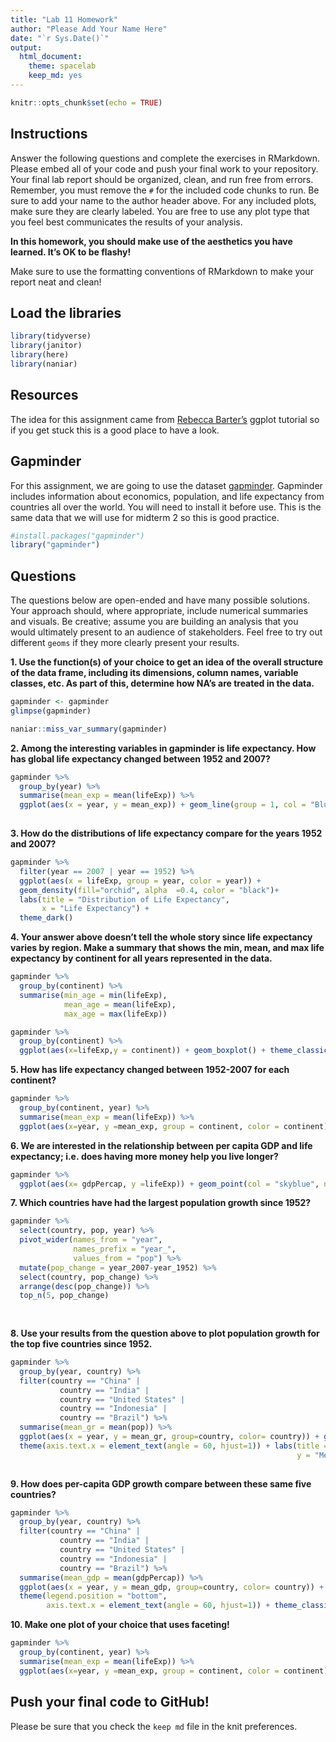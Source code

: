 ```yaml
---
title: "Lab 11 Homework"
author: "Please Add Your Name Here"
date: "`r Sys.Date()`"
output:
  html_document: 
    theme: spacelab
    keep_md: yes
---
```


```r
knitr::opts_chunk$set(echo = TRUE)
```

## Instructions
Answer the following questions and complete the exercises in RMarkdown. Please embed all of your code and push your final work to your repository. Your final lab report should be organized, clean, and run free from errors. Remember, you must remove the `#` for the included code chunks to run. Be sure to add your name to the author header above. For any included plots, make sure they are clearly labeled. You are free to use any plot type that you feel best communicates the results of your analysis.  

**In this homework, you should make use of the aesthetics you have learned. It's OK to be flashy!**

Make sure to use the formatting conventions of RMarkdown to make your report neat and clean!  

## Load the libraries
```r
library(tidyverse)
library(janitor)
library(here)
library(naniar)
``` 

## Resources
The idea for this assignment came from [Rebecca Barter's](http://www.rebeccabarter.com/blog/2017-11-17-ggplot2_tutorial/) ggplot tutorial so if you get stuck this is a good place to have a look.  

## Gapminder
For this assignment, we are going to use the dataset [gapminder](https://cran.r-project.org/web/packages/gapminder/index.html). Gapminder includes information about economics, population, and life expectancy from countries all over the world. You will need to install it before use. This is the same data that we will use for midterm 2 so this is good practice.
```r
#install.packages("gapminder")
library("gapminder")
```

## Questions
The questions below are open-ended and have many possible solutions. Your approach should, where appropriate, include numerical summaries and visuals. Be creative; assume you are building an analysis that you would ultimately present to an audience of stakeholders. Feel free to try out different `geoms` if they more clearly present your results.  

**1. Use the function(s) of your choice to get an idea of the overall structure of the data frame, including its dimensions, column names, variable classes, etc. As part of this, determine how NA's are treated in the data.**  

```r
gapminder <- gapminder
glimpse(gapminder)
```

```r
naniar::miss_var_summary(gapminder)
```


**2. Among the interesting variables in gapminder is life expectancy. How has global life expectancy changed between 1952 and 2007?**

```r
gapminder %>%
  group_by(year) %>%
  summarise(mean_exp = mean(lifeExp)) %>%
  ggplot(aes(x = year, y = mean_exp)) + geom_line(group = 1, col = "Blue") + theme_classic() + labs(title = "Life Expecactancy over Time", x="Time (Years)", y = "Mean Exepected Life")
  
```


**3. How do the distributions of life expectancy compare for the years 1952 and 2007?**

```r
gapminder %>%
  filter(year == 2007 | year == 1952) %>%
  ggplot(aes(x = lifeExp, group = year, color = year)) +
  geom_density(fill="orchid", alpha  =0.4, color = "black")+
  labs(title = "Distribution of Life Expectancy",
       x = "Life Expectancy") +
  theme_dark()
```


**4. Your answer above doesn't tell the whole story since life expectancy varies by region. Make a summary that shows the min, mean, and max life expectancy by continent for all years represented in the data.**

```r
gapminder %>%
  group_by(continent) %>%
  summarise(min_age = min(lifeExp),
            mean_age = mean(lifeExp),
            max_age = max(lifeExp))

```

```r
gapminder %>%
  group_by(continent) %>%
  ggplot(aes(x=lifeExp,y = continent)) + geom_boxplot() + theme_classic() + labs(title = "Boxplot of Life Expectancy")
```


**5. How has life expectancy changed between 1952-2007 for each continent?**

```r
gapminder %>%
  group_by(continent, year) %>%
  summarise(mean_exp = mean(lifeExp)) %>%
  ggplot(aes(x=year, y =mean_exp, group = continent, color = continent)) + geom_line() + theme_classic() + theme(axis.text.x = element_text(angle = 60, hjust=1))
```


**6. We are interested in the relationship between per capita GDP and life expectancy; i.e. does having more money help you live longer?**

```r
gapminder %>%
  ggplot(aes(x= gdpPercap, y =lifeExp)) + geom_point(col = "skyblue", na.rm = T) + scale_x_log10() + theme_minimal()
```


**7. Which countries have had the largest population growth since 1952?**

```r
gapminder %>%
  select(country, pop, year) %>%
  pivot_wider(names_from = "year",
              names_prefix = "year_",
              values_from = "pop") %>%
  mutate(pop_change = year_2007-year_1952) %>%
  select(country, pop_change) %>%
  arrange(desc(pop_change)) %>%
  top_n(5, pop_change)
  
  
```



**8. Use your results from the question above to plot population growth for the top five countries since 1952.**

```r
gapminder %>%
  group_by(year, country) %>%
  filter(country == "China" |
           country == "India" | 
           country == "United States" |
           country == "Indonesia" | 
           country == "Brazil") %>%
  summarise(mean_gr = mean(pop)) %>%
  ggplot(aes(x = year, y = mean_gr, group=country, color= country)) + geom_line() +
  theme(axis.text.x = element_text(angle = 60, hjust=1)) + labs(title = "Population Growth of Fastest 5 Countries", 
                                                                y = "Mean Population Growth") + theme_classic()
  
```



**9. How does per-capita GDP growth compare between these same five countries?**

```r
gapminder %>%
  group_by(year, country) %>%
  filter(country == "China" |
           country == "India" | 
           country == "United States" |
           country == "Indonesia" | 
           country == "Brazil") %>%
  summarise(mean_gdp = mean(gdpPercap)) %>%
  ggplot(aes(x = year, y = mean_gdp, group=country, color= country)) + geom_line() +
  theme(legend.position = "bottom",
        axis.text.x = element_text(angle = 60, hjust=1)) + theme_classic() + labs(y = "Mean GDPbyCap Growth")
```


**10. Make one plot of your choice that uses faceting!**

```r
gapminder %>%
  group_by(continent, year) %>%
  summarise(mean_exp = mean(lifeExp)) %>%
  ggplot(aes(x=year, y =mean_exp, group = continent, color = continent)) + geom_line() +   facet_wrap(~continent, ncol=2) +   theme(axis.text.x = element_text(angle = 60, hjust = 1)) +labs(title = "Life Expectancy by Continent")
```


## Push your final code to GitHub!
Please be sure that you check the `keep md` file in the knit preferences. 